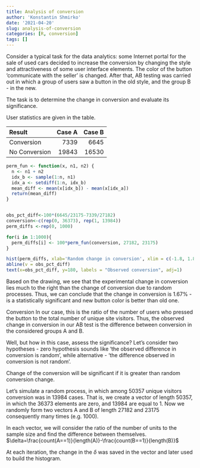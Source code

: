 ```yaml
---
title: Analysis of conversion
author: 'Konstantin Shmirko'
date: '2021-04-20'
slug: analysis-of-conversion
categories: [R, conversion]
tags: []
---
```


Consider a typical task for the data analytics: some Internet portal for the sale of used cars decided to increase the conversion by changing the style and attractiveness of some user interface elements. The color of the button 'communicate with the seller' is changed. After that, AB testing was carried out in which a group of users saw a button in the old style, and the group B - in the new.

The task is to determine the change in conversion and evaluate its significance.


User statistics are given in the table.

| Result        | Case A | Case B |
|:--------------|-------:|-------:|
|Conversion     | 7339   | 6645   |
| No Conversion | 19843  | 16530  |


```r

perm_fun <- function(x, n1, n2) {
  n <- n1 + n2
  idx_b <- sample(1:n, n1)
  idx_a <- setdiff(1:n, idx_b)
  mean_diff <- mean(x[idx_b]) - mean(x[idx_a]) 
  return(mean_diff)
}


obs_pct_diff<-100*(6645/23175-7339/27182)
conversion<-c(rep(0, 36373), rep(1, 13984))
perm_diffs <-rep(0, 1000)

for(i in 1:1000){
  perm_diffs[i] <- 100*perm_fun(conversion, 27182, 23175)
}

hist(perm_diffs, xlab='Random change in conversion', xlim = c(-1.8, 1.8), main = "")
abline(v = obs_pct_diff)
text(x=obs_pct_diff, y=180, labels = "Observed conversion", adj=1)
```

Based on the drawing, we see that the experimental change in conversion lies much to the right than the change of conversion due to random processes. Thus, we can conclude that the change in conversion is 1.67% - is a statistically significant and new button color is better than old one.

Conversion In our case, this is the ratio of the number of users who pressed the button to the total number of unique site visitors. Thus, the observed change in conversion in our AB test is the difference between conversion in the considered groups A and B.

Well, but how in this case, assess the significance? Let's consider two hypotheses - zero hypothesis sounds like 'the observed difference in conversion is random', while alternative - 'the difference observed in conversion is not random'.

Change of the conversion will be significant if it is greater than random conversion change.

Let's simulate a random process, in which among 50357 unique visitors conversion was in 13984 cases. That is, we create a vector of length 50357, in which the 36373 elements are zero, and 13984 are equal to 1. Now we randomly form two vectors A and B of length 27182 and  23175 consequently  many times (e.g. 1000). 

In each vector, we will consider the ratio of the number of units to the sample size and find the difference between themselves. $\delta=\frac{count(A==1)}{length(A)}-\frac{count(B==1)}{length(B)}$

At each iteration, the change in the $\delta$  was saved in the vector and later used to build the histogram.

